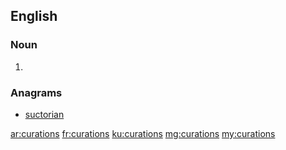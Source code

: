 ==English==

===Noun===
{{head|en}}

# {{plural of|curation}}

===Anagrams===
* [[suctorian#English|suctorian]]

[[ar:curations]]
[[fr:curations]]
[[ku:curations]]
[[mg:curations]]
[[my:curations]]